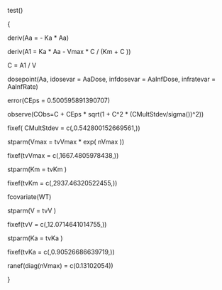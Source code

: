  test()  
  { 
  deriv(Aa = - Ka * Aa)
  deriv(A1 = Ka * Aa - Vmax * C / (Km  + C ))

  C = A1 / V
  dosepoint(Aa, idosevar = AaDose, infdosevar = AaInfDose, infratevar =  AaInfRate)
  error(CEps = 0.500595891390707) 
  observe(CObs=C + CEps * sqrt(1 + C^2 * (CMultStdev/sigma())^2)) 
  fixef( CMultStdev = c(,0.542800152669561,))
  stparm(Vmax = tvVmax * exp( nVmax ))
  fixef(tvVmax = c(,1667.4805978438,))  
  stparm(Km = tvKm )
  fixef(tvKm = c(,2937.46320522455,))  
  fcovariate(WT)
  stparm(V = tvV  )
  fixef(tvV = c(,12.0714641014755,)) 
  stparm(Ka = tvKa )
  fixef(tvKa = c(,0.90526686639719,))   


  ranef(diag(nVmax) = c(0.13102054))

  }